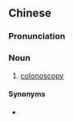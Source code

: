 {{also|大肠镜检查}}
==Chinese==
{{zh-forms|s=大肠镜检查|type=32}}

===Pronunciation===
{{zh-pron
|m=dàchángjìng jiǎnchá
|c=daai6 coeng4 geng3 gim2 caa4
|cat=n
}}

===Noun===
{{zh-noun}}

# {{lb|zh|medicine}} [[colonoscopy]]

====Synonyms====
* {{zh-l|大腸鏡}}